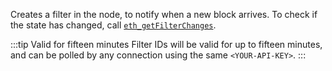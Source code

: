 Creates a filter in the node, to notify when a new block arrives. To check if the state has changed, call [`eth_getFilterChanges`](../../ethereum/json-rpc-methods/filter-methods/eth_getfilterchanges.mdx).

:::tip Valid for fifteen minutes
Filter IDs will be valid for up to fifteen minutes, and can be polled by any connection using the same `<YOUR-API-KEY>`.
:::

